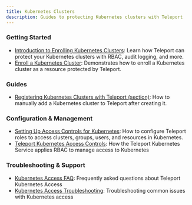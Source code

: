 ```yaml
---
title: Kubernetes Clusters
description: Guides to protecting Kubernetes clusters with Teleport
---
```


### Getting Started

- [Introduction to Enrolling Kubernetes Clusters](./introduction.mdx): Learn how Teleport can protect your Kubernetes clusters with RBAC, audit logging, and more.
- [Enroll a Kubernetes Cluster](./getting-started.mdx): Demonstrates how to enroll a Kubernetes cluster as a resource protected by Teleport.

### Guides

- [Registering Kubernetes Clusters with Teleport (section)](./register-clusters/): How to manually add a Kubernetes cluster to Teleport after creating it.

### Configuration & Management

- [Setting Up Access Controls for Kubernetes](./manage-access.mdx): How to configure Teleport roles to access clusters, groups, users, and resources in Kubernetes.
- [Teleport Kubernetes Access Controls](./controls.mdx): How the Teleport Kubernetes Service applies RBAC to manage access to Kubernetes

### Troubleshooting & Support

- [Kubernetes Access FAQ](./faq.mdx): Frequently asked questions about Teleport Kubernetes Access
- [Kubernetes Access Troubleshooting](./troubleshooting.mdx): Troubleshooting common issues with Kubernetes access

